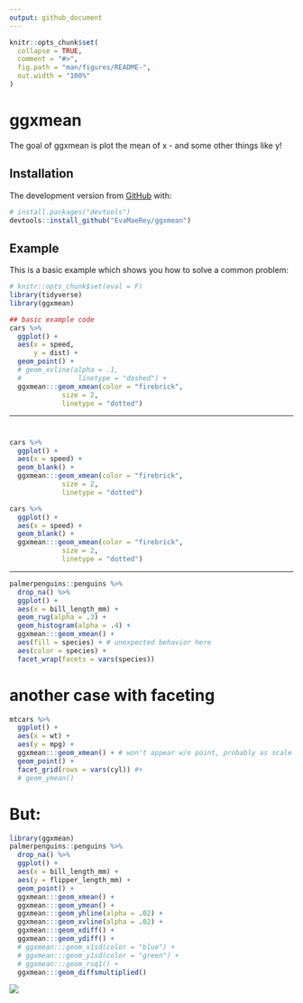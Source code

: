 ```yaml
---
output: github_document
---
```


<!-- README.md is generated from README.Rmd. Please edit that file -->

```r
knitr::opts_chunk$set(
  collapse = TRUE,
  comment = "#>",
  fig.path = "man/figures/README-",
  out.width = "100%"
)
```

# ggxmean

<!-- badges: start -->
<!-- badges: end -->

The goal of ggxmean is plot the mean of x - and some other things like y! 

## Installation

The development version from [GitHub](https://github.com/) with:

``` r
# install.packages("devtools")
devtools::install_github("EvaMaeRey/ggxmean")
```
## Example

This is a basic example which shows you how to solve a common problem:

```r
# knitr::opts_chunk$set(eval = F)
library(tidyverse)
library(ggxmean)

## basic example code
cars %>% 
  ggplot() +
  aes(x = speed,
      y = dist) +
  geom_point() + 
  # geom_xvline(alpha = .1,
  #              linetype = "dashed") +
  ggxmean:::geom_xmean(color = "firebrick",
             size = 2,
             linetype = "dotted")
```


---

#

```r
cars %>% 
  ggplot() +
  aes(x = speed) +
  geom_blank() +
  ggxmean:::geom_xmean(color = "firebrick",
             size = 2,
             linetype = "dotted")

cars %>% 
  ggplot() +
  aes(x = speed) +
  geom_blank() +
  ggxmean:::geom_xmean(color = "firebrick",
             size = 2,
             linetype = "dotted")
```



---


```r
palmerpenguins::penguins %>% 
  drop_na() %>% 
  ggplot() +
  aes(x = bill_length_mm) +
  geom_rug(alpha = .3) +
  geom_histogram(alpha = .4) +
  ggxmean:::geom_xmean() +
  aes(fill = species) + # unexpected behavior here
  aes(color = species) +
  facet_wrap(facets = vars(species))
```




# another case with faceting

```r
mtcars %>% 
  ggplot() + 
  aes(x = wt) + 
  aes(y = mpg) +
  ggxmean:::geom_xmean() + # won't appear w/o point, probably as scale is not established
  geom_point() +
  facet_grid(rows = vars(cyl)) #+
  # geom_ymean()
```

# But:

```r
library(ggxmean)
palmerpenguins::penguins %>% 
  drop_na() %>% 
  ggplot() +
  aes(x = bill_length_mm) +
  aes(y = flipper_length_mm) +
  geom_point() +
  ggxmean:::geom_xmean() +
  ggxmean:::geom_ymean() +
  ggxmean:::geom_yhline(alpha = .02) +
  ggxmean:::geom_xvline(alpha = .02) +
  ggxmean:::geom_xdiff() +
  ggxmean:::geom_ydiff() +
  # ggxmean:::geom_x1sd(color = "blue") +
  # ggxmean:::geom_y1sd(color = "green") +
  # ggxmean:::geom_rsq1() +
  ggxmean:::geom_diffsmultiplied()
```

![](https://images.unsplash.com/photo-1572291720677-d8d28ac52a5b?ixid=MXwxMjA3fDB8MHxwaG90by1wYWdlfHx8fGVufDB8fHw%3D&ixlib=rb-1.2.1&auto=format&fit=crop&w=1556&q=80)
